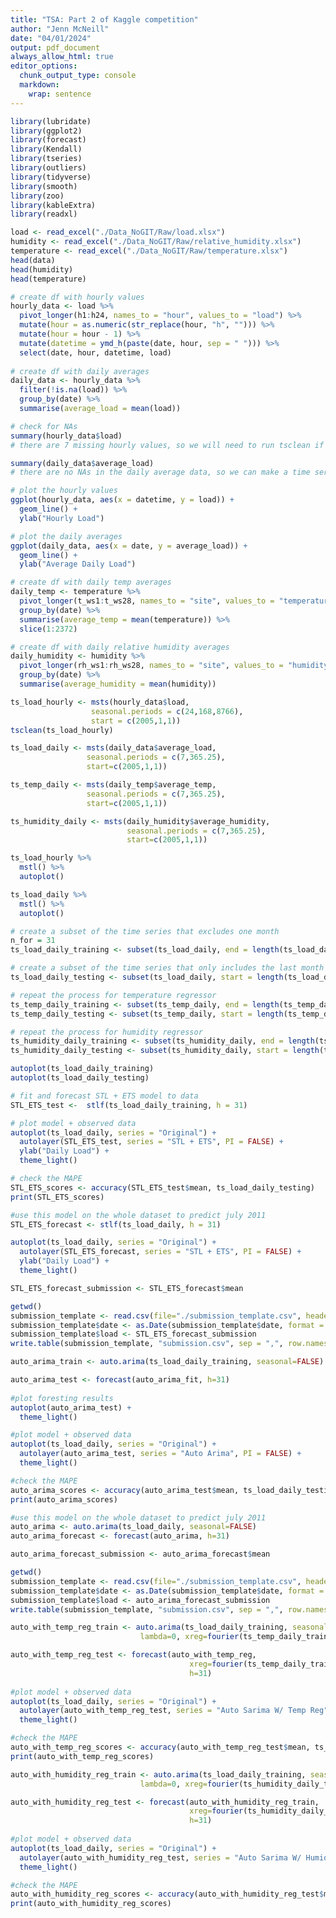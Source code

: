 ```yaml
---
title: "TSA: Part 2 of Kaggle competition"
author: "Jenn McNeill"
date: "04/01/2024"
output: pdf_document
always_allow_html: true
editor_options: 
  chunk_output_type: console
  markdown: 
    wrap: sentence
---
```


```r
library(lubridate)
library(ggplot2)
library(forecast)
library(Kendall)
library(tseries)
library(outliers)
library(tidyverse)
library(smooth)
library(zoo)
library(kableExtra)
library(readxl)
```

```r

load <- read_excel("./Data_NoGIT/Raw/load.xlsx")
humidity <- read_excel("./Data_NoGIT/Raw/relative_humidity.xlsx")
temperature <- read_excel("./Data_NoGIT/Raw/temperature.xlsx")
head(data)
head(humidity)
head(temperature)

``` 

```r

# create df with hourly values
hourly_data <- load %>%
  pivot_longer(h1:h24, names_to = "hour", values_to = "load") %>%
  mutate(hour = as.numeric(str_replace(hour, "h", ""))) %>%
  mutate(hour = hour - 1) %>%
  mutate(datetime = ymd_h(paste(date, hour, sep = " "))) %>%
  select(date, hour, datetime, load) 
  
# create df with daily averages
daily_data <- hourly_data %>%
  filter(!is.na(load)) %>%
  group_by(date) %>%
  summarise(average_load = mean(load))

# check for NAs
summary(hourly_data$load)
# there are 7 missing hourly values, so we will need to run tsclean if we are using hourly data to make a time series

summary(daily_data$average_load)
# there are no NAs in the daily average data, so we can make a time series without running the tsclean function

# plot the hourly values
ggplot(hourly_data, aes(x = datetime, y = load)) +
  geom_line() +
  ylab("Hourly Load")

# plot the daily averages
ggplot(daily_data, aes(x = date, y = average_load)) +
  geom_line() +
  ylab("Average Daily Load")

```

```r
  
# create df with daily temp averages
daily_temp <- temperature %>%
  pivot_longer(t_ws1:t_ws28, names_to = "site", values_to = "temperature") %>%
  group_by(date) %>%
  summarise(average_temp = mean(temperature)) %>%
  slice(1:2372)

# create df with daily relative humidity averages
daily_humidity <- humidity %>%
  pivot_longer(rh_ws1:rh_ws28, names_to = "site", values_to = "humidity") %>%
  group_by(date) %>%
  summarise(average_humidity = mean(humidity))

```


```r

ts_load_hourly <- msts(hourly_data$load, 
                  seasonal.periods = c(24,168,8766), 
                  start = c(2005,1,1)) 
tsclean(ts_load_hourly)

ts_load_daily <- msts(daily_data$average_load, 
                 seasonal.periods = c(7,365.25),
                 start=c(2005,1,1))

ts_temp_daily <- msts(daily_temp$average_temp, 
                 seasonal.periods = c(7,365.25),
                 start=c(2005,1,1))

ts_humidity_daily <- msts(daily_humidity$average_humidity, 
                          seasonal.periods = c(7,365.25),
                          start=c(2005,1,1))
```

```r

ts_load_hourly %>% 
  mstl() %>%
  autoplot()

ts_load_daily %>% 
  mstl() %>%
  autoplot()

```

```r

# create a subset of the time series that excludes one month
n_for = 31
ts_load_daily_training <- subset(ts_load_daily, end = length(ts_load_daily) - n_for)

# create a subset of the time series that only includes the last month
ts_load_daily_testing <- subset(ts_load_daily, start = length(ts_load_daily) - n_for)

# repeat the process for temperature regressor
ts_temp_daily_training <- subset(ts_temp_daily, end = length(ts_temp_daily) - n_for)
ts_temp_daily_testing <- subset(ts_temp_daily, start = length(ts_temp_daily) - n_for)

# repeat the process for humidity regressor
ts_humidity_daily_training <- subset(ts_humidity_daily, end = length(ts_humidity_daily) - n_for)
ts_humidity_daily_testing <- subset(ts_humidity_daily, start = length(ts_humidity_daily) - n_for)

autoplot(ts_load_daily_training)
autoplot(ts_load_daily_testing)
```

```r

# fit and forecast STL + ETS model to data
STL_ETS_test <-  stlf(ts_load_daily_training, h = 31)

# plot model + observed data
autoplot(ts_load_daily, series = "Original") +
  autolayer(STL_ETS_test, series = "STL + ETS", PI = FALSE) +
  ylab("Daily Load") +
  theme_light()

# check the MAPE
STL_ETS_scores <- accuracy(STL_ETS_test$mean, ts_load_daily_testing)
print(STL_ETS_scores)

#use this model on the whole dataset to predict july 2011
STL_ETS_forecast <- stlf(ts_load_daily, h = 31)

autoplot(ts_load_daily, series = "Original") +
  autolayer(STL_ETS_forecast, series = "STL + ETS", PI = FALSE) +
  ylab("Daily Load") +
  theme_light()

STL_ETS_forecast_submission <- STL_ETS_forecast$mean

getwd()
submission_template <- read.csv(file="./submission_template.csv", header=TRUE)
submission_template$date <- as.Date(submission_template$date, format = "%m/%d/%y")
submission_template$load <- STL_ETS_forecast_submission
write.table(submission_template, "submission.csv", sep = ",", row.names = FALSE, quote = FALSE)

```

```r

auto_arima_train <- auto.arima(ts_load_daily_training, seasonal=FALSE)

auto_arima_test <- forecast(auto_arima_fit, h=31)
               
#plot foresting results
autoplot(auto_arima_test) + 
  theme_light()

#plot model + observed data
autoplot(ts_load_daily, series = "Original") +
  autolayer(auto_arima_test, series = "Auto Arima", PI = FALSE) +
  theme_light()

#check the MAPE
auto_arima_scores <- accuracy(auto_arima_test$mean, ts_load_daily_testing)
print(auto_arima_scores)

#use this model on the whole dataset to predict july 2011
auto_arima <- auto.arima(ts_load_daily, seasonal=FALSE)
auto_arima_forecast <- forecast(auto_arima, h=31)

auto_arima_forecast_submission <- auto_arima_forecast$mean

getwd()
submission_template <- read.csv(file="./submission_template.csv", header=TRUE)
submission_template$date <- as.Date(submission_template$date, format = "%m/%d/%y")
submission_template$load <- auto_arima_forecast_submission
write.table(submission_template, "submission.csv", sep = ",", row.names = FALSE, quote = FALSE)

```


```r

auto_with_temp_reg_train <- auto.arima(ts_load_daily_training, seasonal=FALSE, 
                             lambda=0, xreg=fourier(ts_temp_daily_training, K=c(2,12)))

auto_with_temp_reg_test <- forecast(auto_with_temp_reg, 
                                        xreg=fourier(ts_temp_daily_training, K=c(2,12), h=31),
                                        h=31)
               
#plot model + observed data
autoplot(ts_load_daily, series = "Original") +
  autolayer(auto_with_temp_reg_test, series = "Auto Sarima W/ Temp Reg", PI = FALSE) +
  theme_light()

#check the MAPE
auto_with_temp_reg_scores <- accuracy(auto_with_temp_reg_test$mean, ts_load_daily_testing)
print(auto_with_temp_reg_scores)

```

```r

auto_with_humidity_reg_train <- auto.arima(ts_load_daily_training, seasonal=FALSE, 
                             lambda=0, xreg=fourier(ts_humidity_daily_training, K=c(2,4)))

auto_with_humidity_reg_test <- forecast(auto_with_humidity_reg_train, 
                                        xreg=fourier(ts_humidity_daily_training, K=c(2,4), h=31),
                                        h=31)
               
#plot model + observed data
autoplot(ts_load_daily, series = "Original") +
  autolayer(auto_with_humidity_reg_test, series = "Auto Sarima W/ Humidity Reg", PI = FALSE) +
  theme_light()

#check the MAPE
auto_with_humidity_reg_scores <- accuracy(auto_with_humidity_reg_test$mean, ts_load_daily_testing)
print(auto_with_humidity_reg_scores)

```




